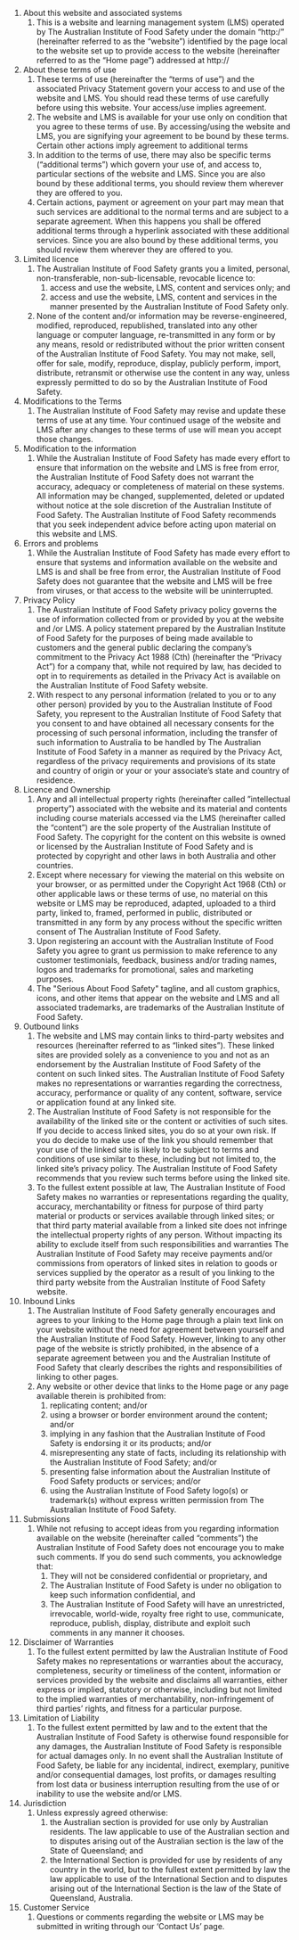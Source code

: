 1.  About this website and associated systems
    1.  This is a website and learning management system (LMS) operated by The Australian Institute of Food Safety under the domain “http:/” (hereinafter referred to as the “website”) identified by the page local to the website set up to provide access to the website (hereinafter referred to as the “Home page”) addressed at http://
2.  About these terms of use
    1.  These terms of use (hereinafter the “terms of use”) and the associated Privacy Statement govern your access to and use of the website and LMS. You should read these terms of use carefully before using this website. Your access/use implies agreement.
    2.  The website and LMS is available for your use only on condition that you agree to these terms of use. By accessing/using the website and LMS, you are signifying your agreement to be bound by these terms. Certain other actions imply agreement to additional terms
    3.  In addition to the terms of use, there may also be specific terms (“additional terms”) which govern your use of, and access to, particular sections of the website and LMS. Since you are also bound by these additional terms, you should review them wherever they are offered to you.
    4.  Certain actions, payment or agreement on your part may mean that such services are additional to the normal terms and are subject to a separate agreement. When this happens you shall be offered additional terms through a hyperlink associated with these additional services. Since you are also bound by these additional terms, you should review them wherever they are offered to you.
3.  Limited licence
    1.  The Australian Institute of Food Safety grants you a limited, personal, non-transferable, non-sub-licensable, revocable licence to:
        1.  access and use the website, LMS, content and services only; and
        2.  access and use the website, LMS, content and services in the manner presented by the Australian Institute of Food Safety only.
    2.  None of the content and/or information may be reverse-engineered, modified, reproduced, republished, translated into any other language or computer language, re-transmitted in any form or by any means, resold or redistributed without the prior written consent of the Australian Institute of Food Safety. You may not make, sell, offer for sale, modify, reproduce, display, publicly perform, import, distribute, retransmit or otherwise use the content in any way, unless expressly permitted to do so by the Australian Institute of Food Safety.
4.  Modifications to the Terms
    1.  The Australian Institute of Food Safety may revise and update these terms of use at any time. Your continued usage of the website and LMS after any changes to these terms of use will mean you accept those changes.
5.  Modification to the information
    1.  While the Australian Institute of Food Safety has made every effort to ensure that information on the website and LMS is free from error, the Australian Institute of Food Safety does not warrant the accuracy, adequacy or completeness of material on these systems. All information may be changed, supplemented, deleted or updated without notice at the sole discretion of the Australian Institute of Food Safety. The Australian Institute of Food Safety recommends that you seek independent advice before acting upon material on this website and LMS.
6.  Errors and problems
    1.  While the Australian Institute of Food Safety has made every effort to ensure that systems and information available on the website and LMS is and shall be free from error, the Australian Institute of Food Safety does not guarantee that the website and LMS will be free from viruses, or that access to the website will be uninterrupted.
7.  Privacy Policy
    1.  The Australian Institute of Food Safety privacy policy governs the use of information collected from or provided by you at the website and /or LMS. A policy statement prepared by the Australian Institute of Food Safety for the purposes of being made available to customers and the general public declaring the company’s commitment to the Privacy Act 1988 (Cth) (hereinafter the “Privacy Act”) for a company that, while not required by law, has decided to opt in to requirements as detailed in the Privacy Act is available on the Australian Institute of Food Safety website.
    2.  With respect to any personal information (related to you or to any other person) provided by you to the Australian Institute of Food Safety, you represent to the Australian Institute of Food Safety that you consent to and have obtained all necessary consents for the processing of such personal information, including the transfer of such information to Australia to be handled by The Australian Institute of Food Safety in a manner as required by the Privacy Act, regardless of the privacy requirements and provisions of its state and country of origin or your or your associate’s state and country of residence.
8.  Licence and Ownership
    1.  Any and all intellectual property rights (hereinafter called ”intellectual property”) associated with the website and its material and contents including course materials accessed via the LMS (hereinafter called the “content”) are the sole property of the Australian Institute of Food Safety. The copyright for the content on this website is owned or licensed by the Australian Institute of Food Safety and is protected by copyright and other laws in both Australia and other countries.
    2.  Except where necessary for viewing the material on this website on your browser, or as permitted under the Copyright Act 1968 (Cth) or other applicable laws or these terms of use, no material on this website or LMS may be reproduced, adapted, uploaded to a third party, linked to, framed, performed in public, distributed or transmitted in any form by any process without the specific written consent of The Australian Institute of Food Safety.
    3.  Upon registering an account with the Australian Institute of Food Safety you agree to grant us permission to make reference to any customer testimonials, feedback, business and/or trading names, logos and trademarks for promotional, sales and marketing purposes.
    4.  The "Serious About Food Safety" tagline, and all custom graphics, icons, and other items that appear on the website and LMS and all associated trademarks, are trademarks of the Australian Institute of Food Safety.
9.  Outbound links
    1.  The website and LMS may contain links to third-party websites and resources (hereinafter referred to as “linked sites”). These linked sites are provided solely as a convenience to you and not as an endorsement by the Australian Institute of Food Safety of the content on such linked sites. The Australian Institute of Food Safety makes no representations or warranties regarding the correctness, accuracy, performance or quality of any content, software, service or application found at any linked site.
    2.  The Australian Institute of Food Safety is not responsible for the availability of the linked site or the content or activities of such sites. If you decide to access linked sites, you do so at your own risk. If you do decide to make use of the link you should remember that your use of the linked site is likely to be subject to terms and conditions of use similar to these, including but not limited to, the linked site’s privacy policy. The Australian Institute of Food Safety recommends that you review such terms before using the linked site.
    3.  To the fullest extent possible at law, The Australian Institute of Food Safety makes no warranties or representations regarding the quality, accuracy, merchantability or fitness for purpose of third party material or products or services available through linked sites; or that third party material available from a linked site does not infringe the intellectual property rights of any person. Without impacting its ability to exclude itself from such responsibilities and warranties The Australian Institute of Food Safety may receive payments and/or commissions from operators of linked sites in relation to goods or services supplied by the operator as a result of you linking to the third party website from the Australian Institute of Food Safety website.
10. Inbound Links
    1.  The Australian Institute of Food Safety generally encourages and agrees to your linking to the Home page through a plain text link on your website without the need for agreement between yourself and the Australian Institute of Food Safety. However, linking to any other page of the website is strictly prohibited, in the absence of a separate agreement between you and the Australian Institute of Food Safety that clearly describes the rights and responsibilities of linking to other pages.
    2. Any website or other device that links to the Home page or any page available therein is prohibited from:
        1.  replicating content; and/or
        2.  using a browser or border environment around the content; and/or
        3.  implying in any fashion that the Australian Institute of Food Safety is endorsing it or its products; and/or
        4.  misrepresenting any state of facts, including its relationship with the Australian Institute of Food Safety; and/or
        5.  presenting false information about the Australian Institute of Food Safety products or services; and/or
        6.  using the Australian Institute of Food Safety logo(s) or trademark(s) without express written permission from The Australian Institute of Food Safety.
11. Submissions
    1.  While not refusing to accept ideas from you regarding information available on the website (hereinafter called “comments”) the Australian Institute of Food Safety does not encourage you to make such comments. If you do send such comments, you acknowledge that:
        1.  They will not be considered confidential or proprietary, and
        2.  The Australian Institute of Food Safety is under no obligation to keep such information confidential, and
        3.  The Australian Institute of Food Safety will have an unrestricted, irrevocable, world-wide, royalty free right to use, communicate, reproduce, publish, display, distribute and exploit such comments in any manner it chooses.
12. Disclaimer of Warranties
    1.  To the fullest extent permitted by law the Australian Institute of Food Safety makes no representations or warranties about the accuracy, completeness, security or timeliness of the content, information or services provided by the website and disclaims all warranties, either express or implied, statutory or otherwise, including but not limited to the implied warranties of merchantability, non-infringement of third parties’ rights, and fitness for a particular purpose.
13. Limitation of Liability
    1.  To the fullest extent permitted by law and to the extent that the Australian Institute of Food Safety is otherwise found responsible for any damages, the Australian Institute of Food Safety is responsible for actual damages only. In no event shall the Australian Institute of Food Safety, be liable for any incidental, indirect, exemplary, punitive and/or consequential damages, lost profits, or damages resulting from lost data or business interruption resulting from the use of or inability to use the website and/or LMS.
14. Jurisdiction
    1.  Unless expressly agreed otherwise:
        1.  the Australian section is provided for use only by Australian residents. The law applicable to use of the Australian section and to disputes arising out of the Australian section is the law of the State of Queensland; and
        2.  the International Section is provided for use by residents of any country in the world, but to the fullest extent permitted by law the law applicable to use of the International Section and to disputes arising out of the International Section is the law of the State of Queensland, Australia.
15. Customer Service
    1.  Questions or comments regarding the website or LMS may be submitted in writing through our ‘Contact Us’ page.